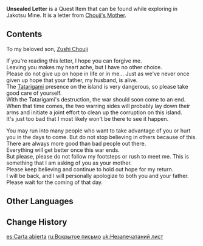 {{Item Infobox
|id           = 100974
|image        = Book Letter.png
|type         = Quest Items
|description  = A letter that seems brand new but that has already been opened. It gives off a light sakura scent.
|source1      = Found in [[Jakotsu Mine]].
}}

'''Unsealed Letter''' is a Quest Item that can be found while exploring in Jakotsu Mine. It is a letter from [[Chouji's Mother]].

==Contents==
To my beloved son, [[Chouji|Zushi Chouji]]

If you're reading this letter, I hope you can forgive me.<br />
Leaving you makes my heart ache, but I have no other choice.<br />
Please do not give up on hope in life or in me... Just as we've never once given up hope that your father, my husband, is alive.<br />
The [[Tatarigami]] presence on the island is very dangerous, so please take good care of yourself.<br />
With the Tatarigami's destruction, the war should soon come to an end. When that time comes, the two warring sides will probably lay down their arms and initiate a joint effort to clean up the corruption on this island.<br />
It's just too bad that I most likely won't be there to see it happen.

You may run into many people who want to take advantage of you or hurt you in the days to come. But do not stop believing in others because of this. There are always more good than bad people out there.<br />
Everything will get better once this war ends.<br />
But please, please do not follow my footsteps or rush to meet me. This is something that I am asking of you as your mother.<br />
Please keep believing and continue to hold out hope for my return.<br />
I will be back, and I will personally apologize to both you and your father.<br />
Please wait for the coming of that day.

==Other Languages==
{{Other Languages
|default_hidden = 1
|en      = Unsealed Letter
|zhs     = 开封的信笺
|zhs_rm  = Kāifēng de Xìnjiān
|zht     = 開封的信箋
|zht_rm  = Kāifēng de Xìnjiān
|ja      = 開封した手紙
|ja_rm   = Kaifuu-shita Tegami
|ko      = 개봉한 편지
|ko_rm   = Gaebonghan Pyeonji
|es      = Carta abierta
|fr      = Lettre ouverte
|ru      = Вскрытое письмо
|th      = จดหมายที่ถูกเปิด
|th_rm   = 
|vi      = Bức Thư Mở
|de      = Geöffneter Brief
|id      = Surat Tak Disegel
|pt      = Carta Aberta
|tr      = Açılmış Mektup
|it      = Lettera aperta
}}

==Change History==
{{Change History|2.0}}

[[es:Carta abierta]]
[[ru:Вскрытое письмо]]
[[uk:Незапечатаний лист]]